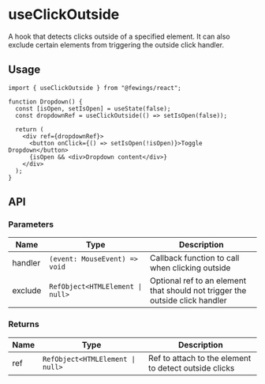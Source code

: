 # useClickOutside

A hook that detects clicks outside of a specified element. It can also exclude certain elements from triggering the outside click handler.

## Usage

```tsx
import { useClickOutside } from "@fewings/react";

function Dropdown() {
  const [isOpen, setIsOpen] = useState(false);
  const dropdownRef = useClickOutside(() => setIsOpen(false));

  return (
    <div ref={dropdownRef}>
      <button onClick={() => setIsOpen(!isOpen)}>Toggle Dropdown</button>
      {isOpen && <div>Dropdown content</div>}
    </div>
  );
}
```

## API

### Parameters

| Name    | Type                             | Description                                                                  |
| ------- | -------------------------------- | ---------------------------------------------------------------------------- |
| handler | `(event: MouseEvent) => void`    | Callback function to call when clicking outside                              |
| exclude | `RefObject<HTMLElement \| null>` | Optional ref to an element that should not trigger the outside click handler |

### Returns

| Name | Type                             | Description                                           |
| ---- | -------------------------------- | ----------------------------------------------------- |
| ref  | `RefObject<HTMLElement \| null>` | Ref to attach to the element to detect outside clicks |
